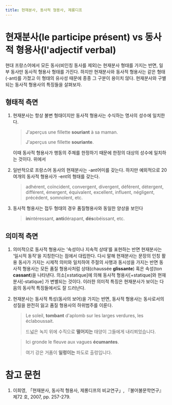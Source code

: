 ```yaml
---
title: 현재분사, 동사적 형용사, 제롱디프
---
```


# 현재분사(le participe présent) vs 동사적 형용사(l'adjectif verbal)

현대 프랑스어에서 모든 동사(비인칭 동사를 제외)는 현재분사 형태를 가지는 반면, 일부 동사만 동사적 형용사 형태를 가진다. 하지만 현재분사와 동사적 형용사는 같은 형태(-ant)를 가졌고 이 형태의 유사성 때문에 종종 그 구분이 용이치 않다. 현재분사와 구별되는 동사적 형용사의 특징들을 살펴보자.

## 형태적 측면

1. 현재분사는 항상 불변 형태이지만 동사적 형용사는 수식하는 명사의 성수에 일치한다.

    > J'aperçus une fillette **souriant** à sa maman.
    >
    > J'aperçus une fillette **souriante**.

    이때 동사적 형용사가 행동의 주체를 한정하기 때문에 한정의 대상의 성수에 일치하는 것이다. 위에서 

2. 일반적으로 프랑스어 동사의 현재분사는 -ant어미를 갖는다. 하지만 예외적으로 20여개의 동사적 형용사가 -ent의 형태를 갖는다.

    > adhérent, coïncident, convergent, divergent, déférent, détergent, différent, émergent, équivalent, excellent, influent, négligent, précédent, somnolent, etc.

3. 동사적 형용사는 접두 형태의 경우 품질형용사와 동일한 양상을 보인다

    > **in**intéressant, **anti**dérapant, **dés**obéissant, etc.


## 의미적 측면

1. 의미적으로 동사적 형용사는 ‘속성이나 지속적 상태’를 표현하는 반면 현재분사는 ‘일시적 동작’을 지칭한다는 점에서 대립한다. 다시 말해 현재분사는 문장의 인칭 활용 동사가 가지는 시제적 의미와 일치하여 주절의 사행과 동시성을 가지는 반면 동사적 형용사는 모든 품질 형용사처럼 상태(chaussée **glissante**) 혹은 속성(ton **cassant**)을 나타낸다. 의소[±statique]에 의해 동사적 형용사[+statique]와 현재분사[-statique] 가 변별되는 것이다. 이러한 의미적 특징은 현재분사가 보이는 다음의 동사적 특징들에서도 잘 드러난다.

2. 현재분사는 동사적 특성(동사의 보어)을 가지는 반면, 동사적 형용사는 동사로서의 성질을 완전히 잃고 품질 형용사의 하위범주를 이룬다.

    > Le soleil, **tombant** d'aplomb sur les larges verdures, les éclaboussait.
    >
    > 드넓은 녹지 위에 수직으로 **떨어지는** 태양이 그들에게 내리쬐었습니다.

    > Ici gronde le fleuve aux vagues **écumantes**.
    >
    > 여기 강은 거품이 **일렁이는** 파도로 출렁입니다.



# 참고 문헌

1. 이희영, 「현재분사, 동사적 형용사, 제롱디프의 비교연구」, 『불어불문학연구』 제72 호, 2007, pp. 257-279.
